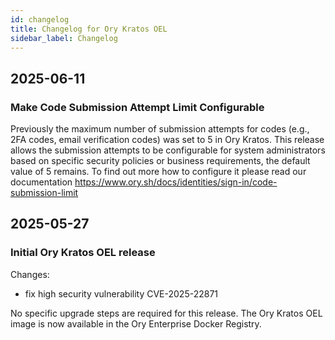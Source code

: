 ```yaml
---
id: changelog
title: Changelog for Ory Kratos OEL
sidebar_label: Changelog
---
```


## 2025-06-11

### Make Code Submission Attempt Limit Configurable

Previously the maximum number of submission attempts for codes (e.g., 2FA codes, email verification codes) was set to 5 in Ory
Kratos. This release allows the submission attempts to be configurable for system administrators based on specific security
policies or business requirements, the default value of 5 remains. To find out more how to configure it please read our
documentation https://www.ory.sh/docs/identities/sign-in/code-submission-limit

## 2025-05-27

### Initial Ory Kratos OEL release

Changes:

- fix high security vulnerability CVE-2025-22871

No specific upgrade steps are required for this release. The Ory Kratos OEL image is now available in the Ory Enterprise Docker
Registry.
